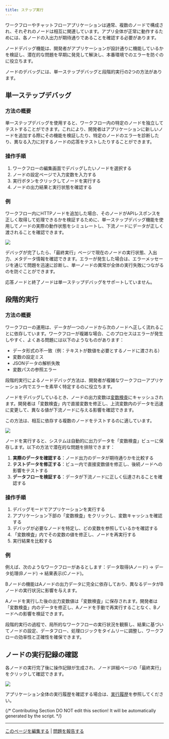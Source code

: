 ```yaml
---
title: ステップ実行
---
```


ワークフローやチャットフローアプリケーションは通常、複数のノードで構成され、それぞれのノードは相互に関連しています。アプリ全体が正常に動作するためには、各ノードの入出力が期待通りであることを確認する必要があります。

ノードデバッグ機能は、開発者がアプリケーションが設計通りに機能しているかを検証し、潜在的な問題を早期に発見して解決し、本番環境でのエラーを防ぐのに役立ちます。

ノードのデバッグには、単一ステップデバッグと段階的実行の2つの方法があります。

## 単一ステップデバッグ

### 方法の概要

単一ステップデバッグを使用すると、ワークフロー内の特定のノードを独立してテストすることができます。これにより、開発者はアプリケーションに新しいノードを追加する際にその機能を検証したり、特定のノードのエラーを診断したり、異なる入力に対するノードの応答をテストしたりすることができます。

### 操作手順

1. ワークフローの編集画面でデバッグしたいノードを選択する
2. ノードの設定ページで入力変数を入力する
3. 実行ボタンをクリックしてノードを実行する
4. ノードの出力結果と実行状態を確認する

### 例

ワークフロー内にHTTPノードを追加した場合、そのノードがAPIレスポンスを正しく取得して処理できるかを検証するために、単一ステップデバッグ機能を使用してノードの実際の動作状態をシミュレートし、下流ノードにデータが正しく渡されることを確認できます。

![](https://assets-docs.dify.ai/2025/04/376c9de6f92cb7a5f97a6661c5e0e9eb.png)

デバッグが完了したら、「最終実行」ページで現在のノードの実行状態、入出力、メタデータ情報を確認できます。エラーが発生した場合は、エラーメッセージを通じて問題を迅速に診断し、単一ノードの異常が全体の実行失敗につながるのを防ぐことができます。

<Warning>
    応答ノードと終了ノードは単一ステップデバッグをサポートしていません。
</Warning>

## 段階的実行

### 方法の概要

ワークフローの運用は、データが一つのノードから次のノードへ正しく流れることに依存しています。ワークフローが複雑な場合、このプロセスはエラーが発生しやすく、よくある問題には以下のようなものがあります：

- データ形式の不一致（例：テキストが数値を必要とするノードに渡される）
- 変数の設定ミス
- JSONデータの解析失敗
- 変数パスの参照エラー

段階的実行によるノードデバッグ方法は、開発者が複雑なワークフローアプリケーション内でエラーを素早く特定するのに役立ちます。

ノードをデバッグしているとき、ノードの出力変数は[変数検査](/ja/guides/workflow/debug-and-preview/variable-inspect)にキャッシュされます。開発者は「変数検査」内で直接変数を修正し、上流変数内のデータを迅速に変更して、異なる値が下流ノードに与える影響を確認できます。

この方法は、相互に依存する複数のノードをテストするのに適しています。

![](https://assets-docs.dify.ai/2025/06/f8656d8deeeaefeab0a8d9169f0ed2d3.png)

ノードを実行すると、システムは自動的に出力データを「変数検査」ビューに保存します。以下の方法で潜在的な問題を排除できます：

1. **実際のデータを確認する**：ノード出力のデータが期待通りかを比較する
2. **テストデータを修正する**：ビュー内で直接変数値を修正し、後続ノードへの影響をテストする
3. **データフローを検証する**：データが下流ノードに正しく伝達されることを確認する

### 操作手順

1. デバッグモードでアプリケーションを実行する
2. アプリケーション下部の「変数検査」をクリックし、変数キャッシュを確認する
3. デバッグが必要なノードを特定し、どの変数を参照しているかを確認する
4. 「変数検査」内でその変数の値を修正し、ノードを再実行する
5. 実行結果を比較する

### 例

例えば、次のようなワークフローがあるとします：データ取得(Aノード) → データ処理(Bノード) → 結果表示(Cノード)。

Bノードの機能はAノードの出力データに完全に依存しており、異なるデータがBノードの実行状況に影響を与えます。

Aノードを実行した後の出力変数値は「変数検査」に保存されます。開発者は「変数検査」内のデータを修正し、Aノードを手動で再実行することなく、Bノードへの影響を検証できます。

段階的実行の過程で、局所的なワークフローの実行状況を観察し、結果に基づいてノードの設定、データフロー、処理ロジックをタイムリーに調整し、ワークフローの効率性と正確性を確保できます。

## ノードの実行記録の確認

各ノードの実行完了後に操作記録が生成され、ノード詳細ページの「最終実行」をクリックして確認できます。

![](https://assets-docs.dify.ai/2025/04/5ee92e6406979f5101d21865f95a86e5.png)

アプリケーション全体の実行履歴を確認する場合は、[実行履歴](/ja/guides/workflow/debug-and-preview/history-and-logs)を参照してください。

{/*
Contributing Section
DO NOT edit this section!
It will be automatically generated by the script.
*/}

---

[このページを編集する](https://github.com/langgenius/dify-docs/edit/main/ja-jp/documentation/pages/debug/step-run.mdx) | [問題を報告する](https://github.com/langgenius/dify-docs/issues/new?template=docs.yml)

